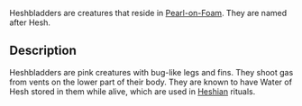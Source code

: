 Heshbladders are creatures that reside in [[Pearl-on-Foam]]. They are named after Hesh.

==Description==
Heshbladders are pink creatures with bug-like legs and fins. They shoot gas from vents on the lower part of their body. They are known to have Water of Hesh stored in them while alive, which are used in [[Cult of Hesh|Heshian]] rituals.